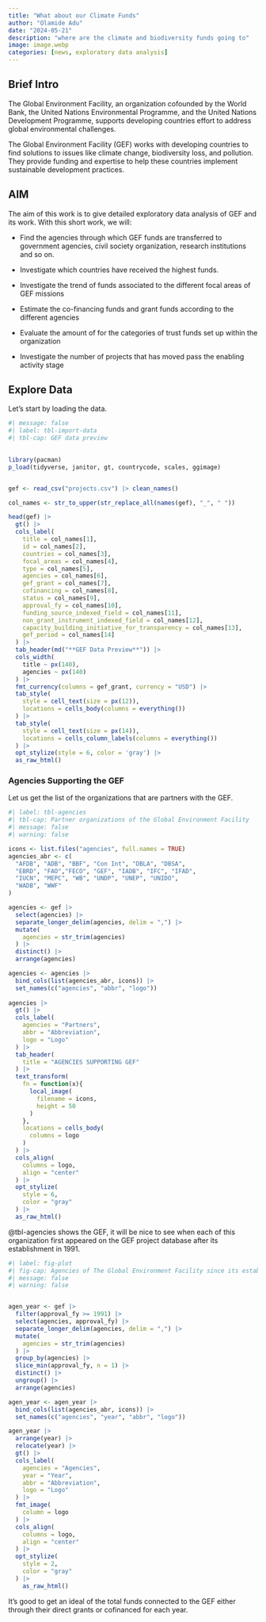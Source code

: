 ```yaml
---
title: "What about our Climate Funds"
author: "Olamide Adu"
date: "2024-05-21"
description: "where are the climate and biodiversity funds going to"
image: image.webp
categories: [news, exploratory data analysis]
---
```


## Brief Intro

The Global Environment Facility, an organization cofounded by the World Bank, the United Nations Environmental Programme, and the United Nations Development Programme, supports developing countries effort to address global environmental challenges.

The Global Environment Facility (GEF) works with developing countries to find solutions to issues like climate change, biodiversity loss, and pollution. They provide funding and expertise to help these countries implement sustainable development practices.

## AIM
The aim of this work is to give detailed exploratory data analysis of GEF and its work. With this short work, we will:

- Find the agencies through which GEF funds are transferred to government agencies, civil society organization, research institutions and so on.

- Investigate which countries have received the highest funds.

- Investigate the trend of funds associated to the different focal areas of GEF missions

- Estimate the co-financing funds and grant funds according to the different agencies

- Evaluate the amount of for the categories of trust funds set up within the organization

- Investigate the number of projects that has moved pass the enabling activity stage

## Explore Data
Let's start by loading the data.
```r
#| message: false
#| label: tbl-import-data
#| tbl-cap: GEF data preview

  
library(pacman)
p_load(tidyverse, janitor, gt, countrycode, scales, ggimage)


gef <- read_csv("projects.csv") |> clean_names()

col_names <- str_to_upper(str_replace_all(names(gef), "_", " "))

head(gef) |> 
  gt() |> 
  cols_label(
    title = col_names[1],
    id = col_names[2],
    countries = col_names[3],
    focal_areas = col_names[4],
    type = col_names[5],
    agencies = col_names[6],
    gef_grant = col_names[7],
    cofinancing = col_names[8],
    status = col_names[9],
    approval_fy = col_names[10],
    funding_source_indexed_field = col_names[11],
    non_grant_instrument_indexed_field = col_names[12],
    capacity_building_initiative_for_transparency = col_names[13],
    gef_period = col_names[14]
  ) |> 
  tab_header(md("**GEF Data Preview**")) |> 
  cols_width(
    title ~ px(140),
    agencies ~ px(140)
  ) |> 
  fmt_currency(columns = gef_grant, currency = "USD") |> 
  tab_style(
    style = cell_text(size = px(12)),
    locations = cells_body(columns = everything())
  ) |> 
  tab_style(
    style = cell_text(size = px(14)),
    locations = cells_column_labels(columns = everything())
  ) |> 
  opt_stylize(style = 6, color = 'gray') |> 
  as_raw_html()
```

### Agencies Supporting the GEF
Let us get the list of the organizations that are partners with the GEF.
```r
#| label: tbl-agencies
#| tbl-cap: Partner organizations of the Global Environment Facility
#| message: false
#| warning: false

icons <- list.files("agencies", full.names = TRUE)
agencies_abr <- c(
  "AFDB", "ADB", "BBF", "Con Int", "DBLA", "DBSA",
  "EBRD", "FAO","FECO", "GEF", "IADB", "IFC", "IFAD",
  "IUCN", "MEPC", "WB", "UNDP", "UNEP", "UNIDO",
  "WADB", "WWF"
)

agencies <- gef |> 
  select(agencies) |> 
  separate_longer_delim(agencies, delim = ",") |> 
  mutate(
    agencies = str_trim(agencies)
  ) |> 
  distinct() |> 
  arrange(agencies) 

agencies <- agencies |>  
  bind_cols(list(agencies_abr, icons)) |> 
  set_names(c("agencies", "abbr", "logo"))
  
agencies |> 
  gt() |> 
  cols_label(
    agencies = "Partners",
    abbr = "Abbreviation",
    logo = "Logo"
  ) |> 
  tab_header(
    title = "AGENCIES SUPPORTING GEF"
  ) |> 
  text_transform(
    fn = function(x){
      local_image(
        filename = icons,
        height = 50
      )
    },
    locations = cells_body(
      columns = logo
    )
  ) |> 
  cols_align(
    columns = logo,
    align = "center"
  ) |> 
  opt_stylize(
    style = 6,
    color = "gray"
  ) |> 
  as_raw_html()
```

@tbl-agencies shows the GEF, it will be nice to see when each of this organization first appeared on the GEF project database after its establishment in 1991.
```r
#| label: fig-plot
#| fig-cap: Agencies of The Global Environment Facility since its establishment in 1991
#| message: false
#| warning: false


agen_year <- gef |> 
  filter(approval_fy >= 1991) |> 
  select(agencies, approval_fy) |> 
  separate_longer_delim(agencies, delim = ",") |> 
  mutate(
    agencies = str_trim(agencies)
  ) |> 
  group_by(agencies) |> 
  slice_min(approval_fy, n = 1) |> 
  distinct() |> 
  ungroup() |> 
  arrange(agencies)

agen_year <- agen_year |> 
  bind_cols(list(agencies_abr, icons)) |> 
  set_names(c("agencies", "year", "abbr", "logo"))

agen_year |> 
  arrange(year) |> 
  relocate(year) |> 
  gt() |> 
  cols_label(
    agencies = "Agencies",
    year = "Year",
    abbr = "Abbreviation",
    logo = "Logo"
  ) |> 
  fmt_image(
    column = logo
  ) |> 
  cols_align(
    columns = logo,
    align = "center"
  ) |> 
  opt_stylize(
    style = 2,
    color = "gray"
  ) |> 
    as_raw_html()
```


It's good to get an ideal of the total funds connected to the GEF either through their direct grants or cofinanced for each year.
